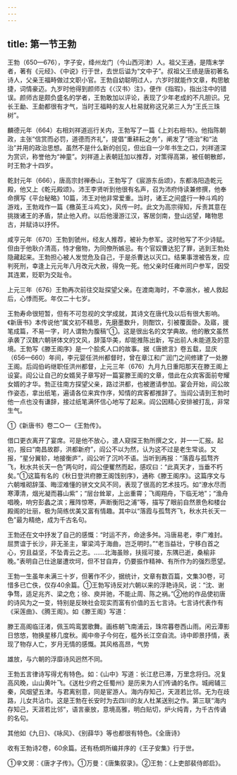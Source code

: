 ```yaml
---
---
---
```

title: 第一节王勃
---



王勃（650—676），字子安，绛州龙门（今山西河津）人。祖父王通，是隋末学者，著有《元经》、《中说》行于世，去世后谥为“文中子”。叔祖父王绩是唐初著名诗人，父亲王福畤做过文职小官。王勃自幼聪明过人，六岁时就能作文章，构思敏捷，词情豪迈。九岁时他得到颜师古《〈汉书〉注》，便作《指瑕》，指出注中的错误。颜师古是颇负盛名的学者，王勃敢加以评论，表现了少年老成的不凡胆识。兄长王勔、王勮都很有才气，当时王福畤的友人杜易就称这兄弟三人为“王氏三珠树”。

麟德元年（664）右相刘祥道巡行关内，王勃写了一篇《上刘右相书》。他指陈朝政，主张“信赏而必罚，道德而齐礼”，提倡“重耕耘之务”，阐发了“德治”和“法治”并用的政治思想。虽然不是什么新的创见，但出自一少年书生之口，刘祥道深为赏识，称誉他为“神童”。刘祥道上表朝廷加以推荐，对策得高第，被任朝散郎，时王勃才十四岁。

乾封元年（666），唐高宗封禅泰山，王勃写了《宸游东岳颂》，东都洛阳造乾元殿，他又上《乾元殿颂》。沛王李贤听到他很有名声，召为沛府侍读兼修撰，他奉命撰写《平台秘略》10篇，沛王对他非常爱重。当时，诸王之间盛行一种斗鸡的游戏，王勃戏作一篇《檄英王斗鸡文》，风传一时。此文为高宗得知，斥责其意在挑拨诸王的矛盾，禁止他入府。以后他漫游江汉，客居剑南，登山远望，睹物思古，并赋诗以抒怀。

咸亨元年（670）王勃到虢州，经友人推荐，被补为参军。这时他写了不少诗赋。但由于他耿介清高，恃才傲物，为同僚所嫉忌。有个官奴曹达犯了罪，逃到王勃处隐藏起来。王勃担心被人发觉危及自己，于是杀曹达以灭口。结果事泄被告发，应判死刑，幸逢上元元年八月改元大赦，得免一死。他父亲时任雍州司户参军，因受其连累，贬职为交趾令。

上元三年（676）王勃再次前往交趾探望父亲。在渡南海时，不幸溺水，被人救起后，心悸而死。年仅二十七岁。

王勃寿命很短暂，但有不可忽视的文学成就，其诗文在唐代及以后有很大影响。《新唐书》本传说他“属文初不精思，先磨墨数升，则酣饮，引被覆面卧。及寤，援笔成篇，不易一字，时人谓勃为腹稿”①。这是很出名的文学典故。他的散文虽然承袭了汉魏六朝骈体文的文风，辞藻华美，却能推陈出新，写出前人未能道及的意境。王勃写《滕王阁序》是一个脍炙人口的故事。据《唐摭言》卷五载，显庆（656—660）年间，李元婴任洪州都督时，曾在章江和广润门之间修建了一处滕王阁。后阎伯屿继职任洪州都督，上元三年（676）九月九日重阳那天在滕王阁上设宴。阎公让自己的女婿吴子章写好一篇宴滕王阁的文章，借此在众宾客面前夸耀女婿的才华。勃正往南方探望父亲，路过洪都，也被邀请参加。宴会开始，阎公故作姿态，拿出纸笔，遍请各位来宾作序，知情的宾客都推辞了。当阎公请到王勃时他一点也没有谦辞，接过纸笔满怀信心地写了起来。阎公因精心安排被打乱，非常生气。

①《新唐书》卷二○一《王勃传》。

借口更衣离开了宴席。可是他不放心，遣人窥探王勃所撰之文，并一一汇报。起初，报曰“南昌故郡，洪都新府”，阎公不以为然，认为这不过是老生常谈。又报，“星分翼轸，地接衡庐”，阎公听了沉吟不语。当听到再报：“落霞与孤骛齐飞，秋水共长天一色”两句时，阎公便矍然而起，感叹曰：“此真天才，当垂不朽矣。”①这篇有名的《秋日登洪府滕王阁饯别序》，通称《滕王阁序》。这篇序文与六朝堆砌辞藻、晦涩难懂的骈文文风不同，表现了很高的艺术技巧。如“潦水尽而寒潭清，烟光凝而暮山紫”；“层台耸翠，上出重霄；飞阁翔舟，下临无地”；“渔舟唱晚，响穷彭蠡之滨；雁阵惊寒，声断衡阳之浦”等，描写了眼前自然景色和楼台殿阁的壮丽，极为简练优美又富有情趣。其中以“落霞与孤骛齐飞，秋水共长天一色”最为精绝，成为千古名句。

王勃还在文中抒发了自己的感慨：“时运不齐，命途多舛。冯唐易老，李广难封。屈贾谊于长沙，非无圣主，窜梁鸿于海曲，岂乏明时。”“老当益壮，宁移白首之心，穷且益坚，不坠青云之志。……北海虽赊，扶摇可接，东隅已逝，桑榆非晚。”表明自己仕途屡遭坎坷，但不甘自弃，仍要振作精神、有所作为的强烈愿望。

王勃一生虽年未满三十岁，但著作不少，据统计，文章有数百篇，文集30卷，可惜多已亡佚，仅存40余篇。①王勃写诗反对六朝以来的浮艳诗风，说：“沈、谢争骛，适足兆齐、梁之危；徐、庾并驰，不能止周、陈之祸。”②他的作品使初唐的诗风为之一变，特别是反映社会现实而富有价值的五七言诗。七言诗代表作有《采莲曲》、《腾王阁》。如《滕王阁》写道：

滕王高阁临汪渚，佩玉鸣鸾罢歌舞。画栋朝飞南浦云，珠帘暮卷西山雨。闲云潭影日悠悠，物换星移几度秋。阁中帝子今何在，槛外长江空自流。诗中即景抒情，表现了物存人亡，岁月无情的感慨。其风格高昂，气势

雄放，与六朝的浮靡诗风迥然不同。

王勃五言律诗写得尤有特色。如：《山中》写道：长江悲已滞，万里念将归。况复高风晚，山山黄叶飞。《送杜少府之任蜀州》是历来为人们传诵的名作。城阙辅三秦，风烟望五津。与君离别意，同是宦游人。海内存知己，天涯若比邻。无为在歧路，儿女共沾巾。这是王勃在长安时为去四川的友人杜某送别之作。第三联“海内存知己，天涯若比邻”，语言豪放，意境高雅，明白贴切，炉火纯青，为千古传诵的名句。

其他如《九日》、《咏风》、《别薛华》等也都很有特色。《全唐诗》

收有王勃诗2卷，60余篇。还有杨炯所编并序的《王子安集》行于世。

①辛文房：《唐才子传》。①万曼：《唐集叙录》。②王勃：《上吏部裴侍郎启》。